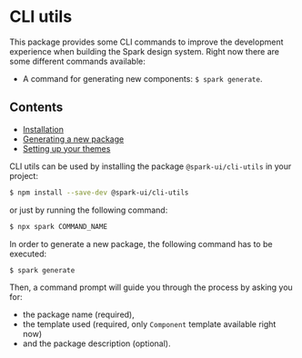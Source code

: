 
<Meta title="utils/CLI" />

# CLI utils

This package provides some CLI commands to improve the development experience when building the Spark design system. Right now there are some different commands available:

- A command for generating new components: `$ spark generate`.

## Contents

- [Installation](#installation)
- [Generating a new package](#generating-a-new-package)
- [Setting up your themes](#setting-up-your-themes)

<StoryHeading label="Installation" as="h2" />

CLI utils can be used by installing the package `@spark-ui/cli-utils` in your project:

```bash
$ npm install --save-dev @spark-ui/cli-utils
```

or just by running the following command:

```bash
$ npx spark COMMAND_NAME
```

<StoryHeading label="Generating a new package" as="h2" />

In order to generate a new package, the following command has to be executed:

```bash
$ spark generate
```

Then, a command prompt will guide you through the process by asking you for:

- the package name (required),
- the template used (required, only `Component` template available right now)
- and the package description (optional).
